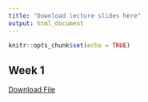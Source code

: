 ```yaml
---
title: "Download lecture slides here"
output: html_document
---
```


```r
knitr::opts_chunk$set(echo = TRUE)
```

## Week 1

<a href="./lecture_slides/Week 1/Week1_Lecture1_Slides_8_21_2023.pdf">Download File</a>
 